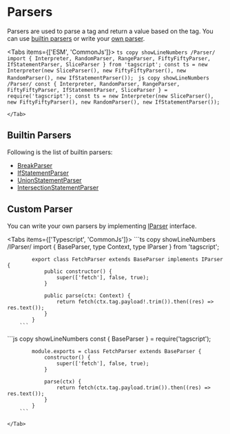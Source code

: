 # Parsers


Parsers are used to parse a tag and return a value based on the tag. You can use [builtin parsers](#builtin-parsers) or write your [own parser](#custom-parser).

<Tabs items={['ESM', 'CommonJs']}>
	<Tab>
		```ts copy showLineNumbers /Parser/
			import { Interpreter, RandomParser, RangeParser, FiftyFiftyParser, IfStatementParser, SliceParser } from 'tagscript';
			const ts = new Interpreter(new SliceParser(), new FiftyFiftyParser(), new RandomParser(), new IfStatementParser());
    	```
 </Tab>
    <Tab>
    	```js copy showLineNumbers /Parser/
    		const { Interpreter, RandomParser, RangeParser, FiftyFiftyParser, IfStatementParser, SliceParser } = require('tagscript');
			const ts = new Interpreter(new SliceParser(), new FiftyFiftyParser(), new RandomParser(), new IfStatementParser());
    	```

    </Tab>

</Tabs>

## Builtin Parsers

Following is the list of builtin parsers:

-   [BreakParser](/tagscript/parsers/break)
-   [IfStatementParser](/tagscript/parsers/if-statement)
-   [UnionStatementParser](/tagscript/parsers/union-statement)
-   [IntersectionStatementParser](/tagscript/parsers/intersection-statement)

## Custom Parser

You can write your own parsers by implementing [IParser](/typedoc-api/tagscript/interfaces/IParser) interface.

<Tabs items={['Typescript', 'CommonJs']}>
	<Tab>
		```ts copy showLineNumbers /IParser/
			import { BaseParser, type Context, type IParser } from 'tagscript';

    		export class FetchParser extends BaseParser implements IParser {
    			public constructor() {
    				super(['fetch'], false, true);
    			}

    			public parse(ctx: Context) {
    				return fetch(ctx.tag.payload!.trim()).then((res) => res.text());
    			}
    		}
    	```

 </Tab>
    <Tab>
    	```js copy showLineNumbers
    		const { BaseParser } = require('tagscript');

    		module.exports = class FetchParser extends BaseParser {
    			constructor() {
    				super(['fetch'], false, true);
    			}

    			parse(ctx) {
    				return fetch(ctx.tag.payload.trim()).then((res) => res.text());
    			}
    		}
    	```

    </Tab>

</Tabs>
